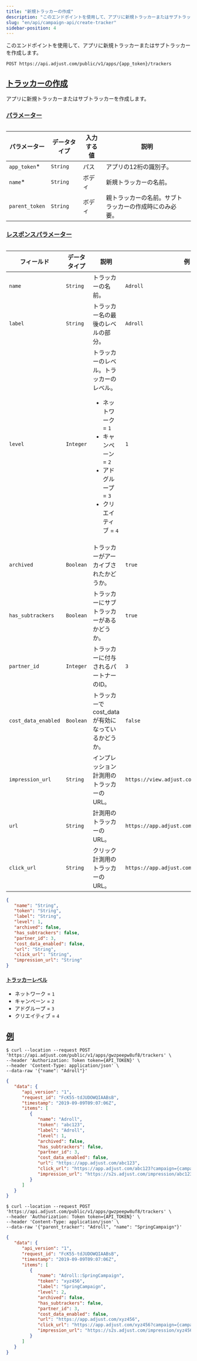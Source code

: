 ```yaml
---
title: "新規トラッカーの作成"
description: "このエンドポイントを使用して、アプリに新規トラッカーまたはサブトラッカーを作成します。"
slug: "en/api/campaign-api/create-tracker"
sidebar-position: 4
---
```

このエンドポイントを使用して、アプリに新規トラッカーまたはサブトラッカーを作成します。

```http
POST https://api.adjust.com/public/v1/apps/{app_token}/trackers
```

[トラッカーの作成](create-a-tracker)
----------------------------

アプリに新規トラッカーまたはサブトラッカーを作成します。

### [パラメーター](parameters)

<table> 

|     パラメーター     |  データタイプ  | 入力する値 |             説明              |
|----------------|----------|-------|-----------------------------|
| `app_token`\* | `String` | パス    | アプリの12桁の識別子。                |
| `name`\*      | `String` | ボディ   | 新規トラッカーの名前。                 |
| `parent_token` | `String` | ボディ   | 親トラッカーの名前。サブトラッカーの作成時にのみ必要。 |

</Table> 

### [レスポンスパラメーター](response-parameters)

<table search> 

|        フィールド        |  データタイプ   |                                                           説明                                                            |                      例                      |
|---------------------|-----------|-------------------------------------------------------------------------------------------------------------------------|---------------------------------------------|
| `name`              | `String`  | トラッカーの名前。                                                                                                               | `Adroll`                                    |
| `label`             | `String`  | トラッカー名の最後のレベルの部分。                                                                                                       | `Adroll`                                    |
| `level`             | `Integer` | トラッカーのレベル。トラッカーのレベル。<br/><ul><li>ネットワーク = `1`</li><li>キャンペーン = `2`</li><li>アドグループ = `3`</li><li>クリエイティブ = `4`</li></ul> | `1`                                         |
| `archived`          | `Boolean` | トラッカーがアーカイブされたかどうか。                                                                                                     | `true`                                      |
| `has_subtrackers`   | `Boolean` | トラッカーにサブトラッカーがあるかどうか。                                                                                                   | `true`                                      |
| `partner_id`        | `Integer` | トラッカーに付与されるパートナーのID。                                                                                                    | `3`                                         |
| `cost_data_enabled` | `Boolean` | トラッカーでcost\_dataが有効になっているかどうか。                                                                                         | `false`                                     |
| `impression_url`    | `String`  | インプレッション計測用のトラッカーのURL。                                                                                                  | `https://view.adjust.com/impression/abc123` |
| `url`               | `String`  | 計測用のトラッカーのURL。                                                                                                          | `https://app.adjust.com/abc123`             |
| `click_url`         | `String`  | クリック計測用のトラッカーのURL。                                                                                                      | `https://app.adjust.com/abc123`             |

</Table> 

```json
{
   "name": "String",
   "token": "String",
   "label": "String",
   "level": 1,
   "archived": false,
   "has_subtrackers": false,
   "partner_id": 3,
   "cost_data_enabled": false,
   "url": "String",
   "click_url": "String",
   "impression_url": "String"
}
```

#### [トラッカーレベル](tracker-levels)

* ネットワーク = `1`
* キャンペーン = `2`
* アドグループ = `3`
* クリエイティブ = `4`

[例](example)
------------

<tabs> <tab title="Tracker" sync="tracker"> 

```console
$ curl --location --request POST 'https://api.adjust.com/public/v1/apps/gwzpeepw8uf8/trackers' \
--header 'Authorization: Token token={API_TOKEN}' \
--header 'Content-Type: application/json' \
--data-raw '{"name": "Adroll"}'
```

```json
{
   "data": {
      "api_version": "1",
      "request_id": "FcK55-tdJUDOWQIAABsB",
      "timestamp": "2019-09-09T09:07:06Z",
      "items": [
         {
            "name": "Adroll",
            "token": "abc123",
            "label": "Adroll",
            "level": 1,
            "archived": false,
            "has_subtrackers": false,
            "partner_id": 3,
            "cost_data_enabled": false,
            "url": "https://app.adjust.com/abc123",
            "click_url": "https://app.adjust.com/abc123?campaign={campaign_name}&idfa={idfa}&deeplink=http%3A%2F%2Fa.b%2Fc%3Fd%3D1%26e%3D%%MACROS%%",
            "impression_url": "https://s2s.adjust.com/impression/abc123?campaign={campaign_name}&idfa={idfa}&s2s=1"
         }
      ]
   }
}
```

</Tab> <tab title="サブトラッカー" sync="subtracker"> 

```console
$ curl --location --request POST 'https://api.adjust.com/public/v1/apps/gwzpeepw8uf8/trackers' \
--header 'Authorization: Token token={API_TOKEN}' \
--header 'Content-Type: application/json' \
--data-raw '{"parent_tracker": "Adroll", "name": "SpringCampaign"}'
```

```json
{
   "data": {
      "api_version": "1",
      "request_id": "FcK55-tdJUDOWQIAABsB",
      "timestamp": "2019-09-09T09:07:06Z",
      "items": [
         {
            "name": "Adroll::SpringCampaign",
            "token": "xyz456",
            "label": "SpringCampaign",
            "level": 2,
            "archived": false,
            "has_subtrackers": false,
            "partner_id": 3,
            "cost_data_enabled": false,
            "url": "https://app.adjust.com/xyz456",
            "click_url": "https://app.adjust.com/xyz456?campaign={campaign_name}&idfa={idfa}&deeplink=http%3A%2F%2Fa.b%2Fc%3Fd%3D1%26e%3D%%MACROS%%",
            "impression_url": "https://s2s.adjust.com/impression/xyz456?campaign={campaign_name}&idfa={idfa}&s2s=1"
         }
      ]
   }
}
```

</Tab> </Tabs>

